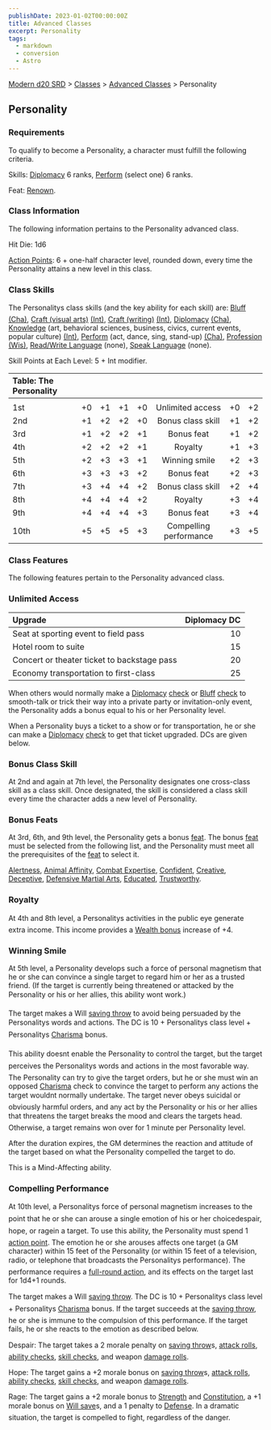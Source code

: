 ```yaml
---
publishDate: 2023-01-02T00:00:00Z
title: Advanced Classes
excerpt: Personality
tags:
  - markdown
  - conversion
  - Astro
---
```


[Modern d20 SRD](/#modernD20) > [Classes](modern-d20-srd-classes-index) > [Advanced Classes](modern-d20-srd-classes-advanced-index) > Personality

## Personality

### Requirements

To qualify to become a Personality, a character must fulfill the following criteria.

Skills: [Diplomacy](modern-d20-srd-skills-diplomacy) 6 ranks, [Perform](modern-d20-srd-skills-perform) (select one) 6 ranks.

Feat: [Renown](modern-d20-srd-feats-renown).

### Class Information

The following information pertains to the Personality advanced class.

Hit Die: 1d6

[Action Points](modern-d20-srd-basics-action-points): 6 + one-half character level, rounded down, every time the Personality attains a new level in this class.

### Class Skills

The Personalitys class skills (and the key ability for each skill) are: [Bluff](modern-d20-srd-skills-bluff) [(Cha)](modern-d20-srd-basics-ability-scores), [Craft (visual arts)](modern-d20-srd-skills-craft-visual-art) [(Int)](modern-d20-srd-basics-ability-scores), [Craft (writing)](modern-d20-srd-skills-craft-writing) [(Int)](modern-d20-srd-basics-ability-scores), [Diplomacy](modern-d20-srd-skills-diplomacy) [(Cha)](modern-d20-srd-basics-ability-scores), [Knowledge](modern-d20-srd-skills-knowledge) (art,
behavioral sciences, business, civics, current events, popular culture) [(Int)](modern-d20-srd-basics-ability-scores), [Perform](modern-d20-srd-skills-perform) (act,
dance, sing, stand-up) [(Cha)](modern-d20-srd-basics-ability-scores), [Profession](modern-d20-srd-skills-profession) [(Wis)](modern-d20-srd-basics-ability-scores),
[Read/Write Language](modern-d20-srd-skills-read-write-language) (none), [Speak Language](modern-d20-srd-skills-speak-language) (none).

Skill Points at Each Level: 5 + Int modifier.

| Table: The Personality |     |     |     |     |                        |     |     |
| :--------------------- | :-: | :-: | :-: | :-: | :--------------------: | :-: | --: |
|                        |     |     |     |     |                        |     |     |
| 1st                    | +0  | +1  | +1  | +0  |    Unlimited access    | +0  |  +2 |
| 2nd                    | +1  | +2  | +2  | +0  |   Bonus class skill    | +1  |  +2 |
| 3rd                    | +1  | +2  | +2  | +1  |       Bonus feat       | +1  |  +2 |
| 4th                    | +2  | +2  | +2  | +1  |        Royalty         | +1  |  +3 |
| 5th                    | +2  | +3  | +3  | +1  |     Winning smile      | +2  |  +3 |
| 6th                    | +3  | +3  | +3  | +2  |       Bonus feat       | +2  |  +3 |
| 7th                    | +3  | +4  | +4  | +2  |   Bonus class skill    | +2  |  +4 |
| 8th                    | +4  | +4  | +4  | +2  |        Royalty         | +3  |  +4 |
| 9th                    | +4  | +4  | +4  | +3  |       Bonus feat       | +3  |  +4 |
| 10th                   | +5  | +5  | +5  | +3  | Compelling performance | +3  |  +5 |

### Class Features

The following features pertain to the Personality advanced class.

### Unlimited Access

| Upgrade                                     | Diplomacy DC |
| :------------------------------------------ | -----------: |
| Seat at sporting event to field pass        |           10 |
| Hotel room to suite                         |           15 |
| Concert or theater ticket to backstage pass |           20 |
| Economy transportation to first-class       |           25 |

When others would normally make a [Diplomacy](modern-d20-srd-skills-diplomacy) [check](modern-d20-srd-skills-skill-basics-php#skill-check-index) or [Bluff](modern-d20-srd-skills-bluff) [check](modern-d20-srd-skills-skill-basics-php#skill-check-index) to smooth-talk or trick their way into a private party or invitation-only event, the Personality adds a bonus equal to his or her Personality level.

When a Personality buys a ticket to a show or for transportation, he or she can make a [Diplomacy](modern-d20-srd-skills-diplomacy) [check](modern-d20-srd-skills-skill-basics-php#skill-check-index) to get that ticket upgraded. DCs are given below.

### Bonus Class Skill

At 2nd and again at 7th level, the Personality designates one cross-class skill as a class skill. Once designated, the skill is considered a class skill every time the character adds a new level of Personality.

### Bonus Feats

At 3rd, 6th, and 9th level, the Personality gets a bonus [feat](modern-d20-srd-feats-index). The bonus [feat](modern-d20-srd-feats-index) must be selected from the following list, and the Personality must meet all the prerequisites of the [feat](modern-d20-srd-feats-index) to select it.

[Alertness](modern-d20-srd-feats-alertness), [Animal Affinity](modern-d20-srd-feats-animal-affinity), [Combat Expertise](modern-d20-srd-feats-combat-expertise), [Confident](modern-d20-srd-feats-confident), [Creative](modern-d20-srd-feats-creative), [Deceptive](modern-d20-srd-feats-deceptive), [Defensive Martial Arts](modern-d20-srd-feats-defensive-martial-arts), [Educated](modern-d20-srd-feats-educated), [Trustworthy](modern-d20-srd-feats-trustworthy).

### Royalty

At 4th and 8th level, a Personalitys activities in the public eye generate extra income. This income provides a [Wealth bonus](modern-d20-srd-wealth-wealth-bonus) increase of +4.

### Winning Smile

At 5th level, a Personality develops such a force of personal magnetism that he or she can convince a single target to regard him or her as a trusted friend. (If the target is currently being threatened or attacked by the Personality or his or her allies, this ability wont work.)

The target makes a Will [saving throw](modern-d20-srd-basics-saving-throws) to avoid being persuaded by the Personalitys words and actions. The DC is 10 + Personalitys class level + Personalitys [Charisma](modern-d20-srd-basics-ability-scores) bonus.

This ability doesnt enable the Personality to control the target, but the target perceives the Personalitys words and actions in the most favorable way. The Personality can try to give the target orders, but he or she must win an opposed [Charisma](modern-d20-srd-basics-ability-scores) check to convince the target to perform any actions the target wouldnt normally undertake. The target never obeys suicidal or obviously harmful orders, and any act by the Personality or his or her allies that threatens the target breaks the mood and clears the targets head. Otherwise, a target remains won over for 1 minute per Personality level.

After the duration expires, the GM determines the reaction and attitude of the target based on what the Personality compelled the target to do.

This is a Mind-Affecting ability.

### Compelling Performance

At 10th level, a Personalitys force of personal magnetism increases to the point that he or she can arouse a single emotion of his or her choicedespair, hope, or ragein a target. To use this ability, the Personality must spend 1 [action point](modern-d20-srd-basics-action-points). The emotion he or she arouses affects one target (a GM character) within 15 feet of the Personality (or within 15 feet of a television, radio, or telephone that broadcasts the Personalitys performance). The performance requires a [full-round action](modern-d20-srd-combat-full-round-actions), and its effects on the target last for 1d4+1 rounds.

The target makes a Will [saving throw](modern-d20-srd-basics-saving-throws). The DC is 10 + Personalitys class level + Personalitys [Charisma](modern-d20-srd-basics-ability-scores) bonus. If the target succeeds at the [saving throw](modern-d20-srd-basics-saving-throws), he or she is immune to the compulsion of this performance. If the target fails, he or she reacts to the emotion as described below.

Despair: The target takes a 2 morale penalty on [saving throw](modern-d20-srd-basics-saving-throws)s, [attack rolls](modern-d20-srd-combat-attack-roll), [ability checks](modern-d20-srd-basics-ability-scores), [skill checks](modern-d20-srd-skills-skill-basics-php#skill-check-index), and weapon [damage rolls](modern-d20-srd-combat-damage).

Hope: The target gains a +2 morale bonus on [saving throw](modern-d20-srd-basics-saving-throws)s, [attack rolls](modern-d20-srd-combat-attack-roll), [ability checks](modern-d20-srd-basics-ability-scores), [skill checks](modern-d20-srd-skills-skill-basics-php#skill-check-index), and weapon [damage rolls](modern-d20-srd-combat-damage).

Rage: The target gains a +2 morale bonus to [Strength](modern-d20-srd-basics-ability-scores) and [Constitution](modern-d20-srd-basics-ability-scores), a +1 morale bonus on [Will save](modern-d20-srd-basics-saving-throws)s, and a 1 penalty to [Defense](modern-d20-srd-combat-defense). In a dramatic situation, the target is compelled to fight, regardless of the danger.
